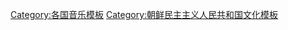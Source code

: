 {{Navbox
| name = 朝鮮歌曲
| title = {{Flagicon|North Korea}} [[朝鮮民主主義人民共和國|<span style="color:#FFFFFF;">-{zh-hans:朝鲜;zh-hant:北韓}-</span>]]<span style="color:#FFFFFF;">歌曲</span>
| titlestyle = background:#ED1C27;color: #FFFFFF;
| listclass  = hlist

| group1 = [[國歌]]及準國歌
| list1 =
* [[愛國歌 (朝鮮民主主義人民共和國)|爱国歌]]
* [[光辉的祖国]]
* [[金日成將軍之歌]]
* [[金正日將軍之歌]]
* [[我们的国旗]]

| group2 = [[金日成]]頌歌
| list2 =
* [[金日成元帥萬歲]]
* [[金日成大元帥萬萬歲]]
* [[懷念陽光般的微笑]]
* [[世上無所羨慕]]

| group3 = [[金正日]]頌歌
| list3 =
* [[沒有您就沒有祖國]]
* [[誓死捍衛革命首腦部]]
* [[我們的金正日同志]]
* [[將軍會用縮地法]]
* [[用武力保衛的是我們最高指揮官]]
* [[祝最高司令官同志健康]]
* [[金正日同志是我們最高司令官]]
* [[黨中央的光芒]]
* [[我們的父親是金正日元帥]]
* [[朝鮮的力量]]
* [[將軍是黨派之子]]
* [[曜日解釋之歌]]
* [[將軍是勝利的旗幟]]

| group4 = [[金正恩]]頌歌
| list4 =
* [[金正恩將軍之歌]]
* [[金正恩將軍讚歌]]
* [[腳步聲]]
* [[誓死保衛金正恩將軍]]
* [[除了他我們誰都不認]]
* [[向著最後的勝利前進]]
* [[革命武力只接受元帅的领导]]
* [[沒有他我們無法活]]
* [[荣光属于金正恩将军]]
* [[叫您老爸]]

| group5 = [[軍歌]]
| list5 =
* [[朝鮮人民軍歌]]
* [[朝鮮人民軍進行曲]]
* [[紅旗 (歌曲)|紅旗歌]]
* [[游击队进行曲]]
* [[请看我們吧]]
* [[我們的7·27]]
* [[士兵回答]]
* [[請接受敬禮]]
* [[保衛祖國之歌]]
* [[進軍再進軍]]
* [[走向决战场]]
* [[海岸砲兵之歌]]
* [[勞農赤衛隊行進曲]]
* [[勝利閲兵式]]
* [[我們宣誓]]
* [[強盛大國總進軍歌]]
* [[一鼓作气]]

| group6 = [[朝鲜劳动党|劳动党]]頌歌、革命歌
| list6 =
* [[人民主权歌]]
* [[朝鲜劳动党万岁]]
* [[同志愛之歌]] 
* [[革命同志歌]]
* [[勝利的五月]]
* [[十月 (朝鲜歌曲)|十月]]
* [[繁榮吧，勞動黨時代]]
* [[荣光归朝鲜劳动党]]
* [[高高飘扬吧 我们的党旗]]

| group7 = 政令歌曲
| list7 =
* [[我們勝利了]]
* [[我們是萬里馬騎士]]
* [[社會主義咱保衛]]
* [[社會主義前進歌]]
* [[千里马在奔驰]]

| group8 = 统一题材歌曲
| list8 =
* [[再相会]]
* [[喜相逢]]
* [[我们是一个]]
* [[统一6·15]]
* [[统一列车在奔驰]]
* [[统一彩虹]]
* [[将军指向的地方]]
* [[建立吧，我们的高丽民主联邦共和国]]
* [[我们民族将一起生活]]
* [[我们的团结就是统一]]
* [[誓在我们一代统一祖国]]
* [[由我们民族自己实现统一]]
* [[统一阿里郎]]

| group9 = 国际题材歌曲
| list9 =
* [[朝中友谊万古长青]]
* [[平壤—布加勒斯特]]

| group10 = 歌謠
| list10 = 
* [[思乡歌]]
* [[口哨（歌曲）|口哨]]
* [[朝鮮之姿]]
* [[我们前程似锦]]
* [[別問我的名字]]
* [[我們在廢墟之中開創]]
* [[幸福的呢呐呢喃喏]]
* [[攻击战_(歌曲)|攻击战]]

| group11 = [[樂團]]
| list11 = 
* [[功勋国家合唱团]]
* [[牡丹峰樂團]]
* [[青峰樂團]]
* [[普天堡電子樂團]]
* [[王在山輕音樂團]]

}}<noinclude>
[[Category:各国音乐模板]]
[[Category:朝鲜民主主义人民共和国文化模板]]
</noinclude>